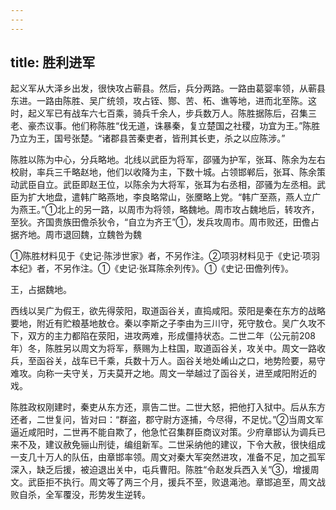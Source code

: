 ```yaml
---
---
---
```

title: 胜利进军
---



起义军从大泽乡出发，很快攻占蕲县。然后，兵分两路。一路由葛婴率领，从蕲县东进。一路由陈胜、吴广统领，攻占铚、酂、苦、柘、谯等地，进而北至陈。这时，起义军已有战车六七百乘，骑兵千余人，步兵数万人。陈胜据陈后，召集三老、豪杰议事。他们称陈胜“伐无道，诛暴秦，复立楚国之社稷，功宜为王。”陈胜乃立为王，国号张楚。“诸郡县苦秦吏者，皆刑其长吏，杀之以应陈涉。”

陈胜以陈为中心，分兵略地。北线以武臣为将军，邵骚为护军，张耳、陈余为左右校尉，率兵三千略赵地，他们以收降为主，下数十城。占领邯郸后，张耳、陈余策动武臣自立。武臣即赵王位，以陈余为大将军，张耳为右丞相，邵骚为左丞相。武臣为扩大地盘，遣韩广略燕地，李良略常山，张黡略上党。“韩广至燕，燕人立广为燕王。”①北上的另一路，以周市为将领，略魏地。周市攻占魏地后，转攻齐，至狄。齐国贵族田儋杀狄令，“自立为齐王”①，发兵攻周市。周市败还，田儋占据齐地。周市退回魏，立魏咎为魏

①陈胜材料见于《史记·陈涉世家》者，不另作注。②项羽材料见于《史记·项羽本纪》者，不另作注。①《史记·张耳陈余列传》。①《史记·田儋列传》。

王，占据魏地。

西线以吴广为假王，欲先得荥阳，取道函谷关，直捣咸阳。荥阳是秦在东方的战略要地，附近有贮粮基地敖仓。秦以李斯之子李由为三川守，死守敖仓。吴广久攻不下，双方的主力都陷在荥阳，进攻两难，形成僵持状态。二世二年（公元前208年）冬，陈胜另以周文为将军，蔡赐为上柱国，取道函谷关，攻关中。周文一路收兵，至函谷关，战车已千乘，兵数十万人。函谷关地处崤山之口，地势险要，易守难攻。向称一夫守关，万夫莫开之地。周文一举越过了函谷关，进至咸阳附近的戏。

陈胜政权刚建时，秦吏从东方还，禀告二世。二世大怒，把他打入狱中。后从东方还者，二世复问，皆对曰：“群盗，郡守尉方逐捕，今尽得，不足忧。”②当周文军逼近咸阳时，二世再不能自欺了，他急忙召集群臣商议对策。少府章邯认为调兵已来不及，建议赦免骊山刑徒，编组新军。二世采纳他的建议，下令大赦，很快组成一支几十万人的队伍，由章邯率领。周文对秦大军突然进攻，准备不足，加之孤军深入，缺乏后援，被迫退出关中，屯兵曹阳。陈胜“令赵发兵西入关”③，增援周文。武臣拒不执行。周文等了两三个月，援兵不至，败退渑池。章邯追至，周文战败自杀，全军覆没，形势发生逆转。